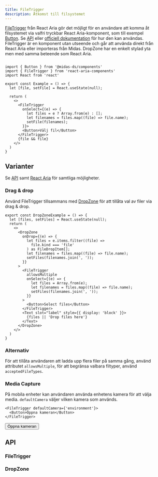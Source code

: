 ```yaml
---
title: FileTrigger
description: Åtkomst till filsystemet
---
```



<ComponentHeader
  name='FileTrigger'
  friendlyName='Filuppladdning, filväljare'
  overrideHeadlessLink='https://react-spectrum.adobe.com/react-aria/FileTrigger.html'
/>

[FileTrigger](https://react-spectrum.adobe.com/react-aria/FileTrigger.html) från React Aria gör det möjligt för en användare
att komma åt filsystemet via valfri tryckbar React Aria-komponent, som till exempel [Button](/components/button).
Se [API](#api) eller [officiell dokumentation](https://react-spectrum.adobe.com/react-aria/FileTrigger.html) för hur den kan användas.
FileTrigger är en komponent utan utseende och går att använda direkt från React Aria eller importeras från Midas. DropZone
har en enkelt stylad yta men med samma beteende som React Aria.

```tsx

import { Button } from '@midas-ds/components'
import { FileTrigger } from 'react-aria-components'
import React from 'react'

export const Example = () => {
  let [file, setFile] = React.useState(null);

  return (
    <>
      <FileTrigger
        onSelect={(e) => {
          let files = e ? Array.from(e) : [];
          let filenames = files.map((file) => file.name);
          setFile(filenames);
        }}>
        <Button>Välj fil</Button>
      </FileTrigger>
      {file && file}
    </>
  )
}
```
<div className={'card'}>
  <Example/>
</div>

## Varianter

Se [API](#api) samt [React Aria](https://react-spectrum.adobe.com/react-aria/FileTrigger.html) för samtliga
möjligheter.

### Drag & drop

Använd FileTrigger tillsammans med [DropZone](https://react-spectrum.adobe.com/react-aria/DropZone.html)
för att tillåta val av filer via drag & drop.

```tsx
export const DropZoneExample = () => {
  let [files, setFiles] = React.useState(null);
  return (
    <>
      <DropZone
        onDrop={(e) => {
          let files = e.items.filter((file) =>
            file.kind === 'file'
          ) as FileDropItem[];
          let filenames = files.map((file) => file.name);
          setFiles(filenames.join(', '));
        }}
      >
        <FileTrigger
          allowsMultiple
          onSelect={(e) => {
            let files = Array.from(e);
            let filenames = files.map((file) => file.name);
            setFiles(filenames.join(', '));
          }}
        >
          <Button>Select files</Button>
        </FileTrigger>
        <Text slot="label" style={{ display: 'block' }}>
          {files || 'Drop files here'}
        </Text>
      </DropZone>
    </>
  )
}
```

<DropZoneExample/>

### Alternativ

För att tillåta användaren att ladda upp flera filer på samma gång, använd attributet `allowsMultiple`, för att
begränsa valbara filtyper, använd `acceptedFileTypes`.

### Media Capture

På mobila enheter kan användaren använda enhetens kamera för att välja media. `defaultCamera` väljer vilken kamera som
används.

```tsx
<FileTrigger defaultCamera={'environment'}>
  <Button>Öppna kameran</Button>
</FileTrigger>
```

<div className='card'>
  <FileTrigger defaultCamera={'environment'}>
    <Button>Öppna kameran</Button>
  </FileTrigger>
</div>



## API

### FileTrigger
<PropTable name='FileTrigger' />

### DropZone
<PropTable name='DropZone' />


